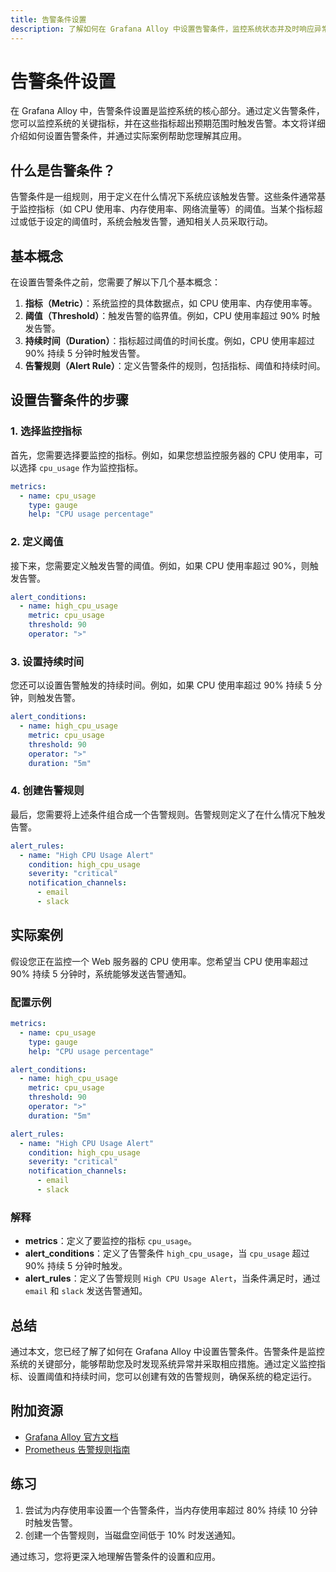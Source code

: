 ```yaml
---
title: 告警条件设置
description: 了解如何在 Grafana Alloy 中设置告警条件，监控系统状态并及时响应异常情况。
---
```


# 告警条件设置

在 Grafana Alloy 中，告警条件设置是监控系统的核心部分。通过定义告警条件，您可以监控系统的关键指标，并在这些指标超出预期范围时触发告警。本文将详细介绍如何设置告警条件，并通过实际案例帮助您理解其应用。

## 什么是告警条件？

告警条件是一组规则，用于定义在什么情况下系统应该触发告警。这些条件通常基于监控指标（如 CPU 使用率、内存使用率、网络流量等）的阈值。当某个指标超过或低于设定的阈值时，系统会触发告警，通知相关人员采取行动。

## 基本概念

在设置告警条件之前，您需要了解以下几个基本概念：

1. **指标（Metric）**：系统监控的具体数据点，如 CPU 使用率、内存使用率等。
2. **阈值（Threshold）**：触发告警的临界值。例如，CPU 使用率超过 90% 时触发告警。
3. **持续时间（Duration）**：指标超过阈值的时间长度。例如，CPU 使用率超过 90% 持续 5 分钟时触发告警。
4. **告警规则（Alert Rule）**：定义告警条件的规则，包括指标、阈值和持续时间。

## 设置告警条件的步骤

### 1. 选择监控指标

首先，您需要选择要监控的指标。例如，如果您想监控服务器的 CPU 使用率，可以选择 `cpu_usage` 作为监控指标。

```yaml
metrics:
  - name: cpu_usage
    type: gauge
    help: "CPU usage percentage"
```

### 2. 定义阈值

接下来，您需要定义触发告警的阈值。例如，如果 CPU 使用率超过 90%，则触发告警。

```yaml
alert_conditions:
  - name: high_cpu_usage
    metric: cpu_usage
    threshold: 90
    operator: ">"
```

### 3. 设置持续时间

您还可以设置告警触发的持续时间。例如，如果 CPU 使用率超过 90% 持续 5 分钟，则触发告警。

```yaml
alert_conditions:
  - name: high_cpu_usage
    metric: cpu_usage
    threshold: 90
    operator: ">"
    duration: "5m"
```

### 4. 创建告警规则

最后，您需要将上述条件组合成一个告警规则。告警规则定义了在什么情况下触发告警。

```yaml
alert_rules:
  - name: "High CPU Usage Alert"
    condition: high_cpu_usage
    severity: "critical"
    notification_channels:
      - email
      - slack
```

## 实际案例

假设您正在监控一个 Web 服务器的 CPU 使用率。您希望当 CPU 使用率超过 90% 持续 5 分钟时，系统能够发送告警通知。

### 配置示例

```yaml
metrics:
  - name: cpu_usage
    type: gauge
    help: "CPU usage percentage"

alert_conditions:
  - name: high_cpu_usage
    metric: cpu_usage
    threshold: 90
    operator: ">"
    duration: "5m"

alert_rules:
  - name: "High CPU Usage Alert"
    condition: high_cpu_usage
    severity: "critical"
    notification_channels:
      - email
      - slack
```

### 解释

- **metrics**：定义了要监控的指标 `cpu_usage`。
- **alert_conditions**：定义了告警条件 `high_cpu_usage`，当 `cpu_usage` 超过 90% 持续 5 分钟时触发。
- **alert_rules**：定义了告警规则 `High CPU Usage Alert`，当条件满足时，通过 `email` 和 `slack` 发送告警通知。

## 总结

通过本文，您已经了解了如何在 Grafana Alloy 中设置告警条件。告警条件是监控系统的关键部分，能够帮助您及时发现系统异常并采取相应措施。通过定义监控指标、设置阈值和持续时间，您可以创建有效的告警规则，确保系统的稳定运行。

## 附加资源

- [Grafana Alloy 官方文档](https://grafana.com/docs/alloy/latest/)
- [Prometheus 告警规则指南](https://prometheus.io/docs/prometheus/latest/configuration/alerting_rules/)

## 练习

1. 尝试为内存使用率设置一个告警条件，当内存使用率超过 80% 持续 10 分钟时触发告警。
2. 创建一个告警规则，当磁盘空间低于 10% 时发送通知。

通过练习，您将更深入地理解告警条件的设置和应用。